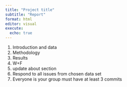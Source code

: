 ```yaml
---
title: "Project title"
subtitle: "Report"
format: html
editor: visual
execute:
  echo: true
---
```


1.   Introduction and data
2.  Methodology
3.  Results
4.  W+F
5.  update about section
6.  Respond to all issues from chosen data set
7.  Everyone is your group must have at least 3 commits
